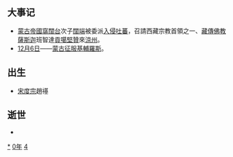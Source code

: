 {{yearTOC|1240|大理'''[[道隆|道隆]]二年'''；南宋'''[[嘉熙|嘉熙]]四年'''；越南'''[[天應政平|天應政平]]九年'''；日本'''[[延應|延應]]二年'''，'''[[仁治|仁治]]元年'''}}

== 大事记 ==
*[[蒙古帝國|蒙古帝國]][[窩闊台|窩闊台]]次子[[闊端|闊端]]被委派[[蒙古征服吐蕃|入侵吐蕃]]，召請西藏宗教首領之一、[[藏傳佛教|藏傳佛教]][[薩斯迦|薩斯迦]]班智達[[貢噶堅贊|貢噶堅贊]]來[[涼州|涼州]]。
*[[12月6日|12月6日]]——[[蒙古征服基輔羅斯|蒙古征服基輔羅斯]]。

== 出生 ==
*[[宋度宗|宋度宗]]趙禥

== 逝世 ==
{{Wikisource year mention}}
*

[[Category:1240年|*]]
[[Category:1240年代|0年]]
[[Category:13世纪各年|4]]